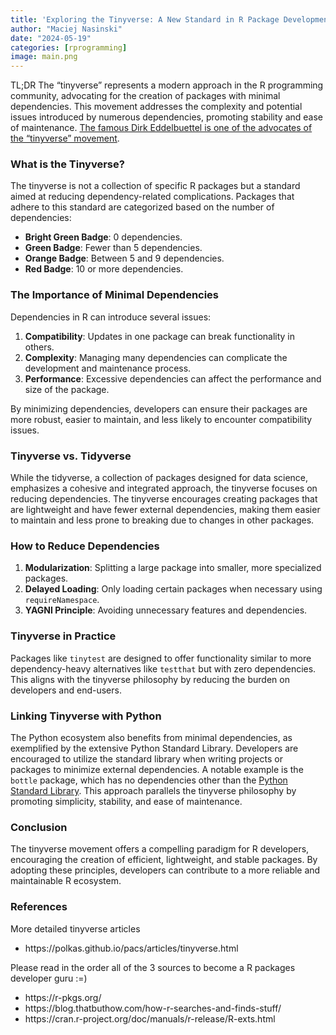 ```yaml
---
title: 'Exploring the Tinyverse: A New Standard in R Package Development'
author: "Maciej Nasinski"
date: "2024-05-19"
categories: [rprogramming]
image: main.png
---
```


TL;DR The "tinyverse" represents a modern approach in the R programming community, advocating for the creation of packages with minimal dependencies. 
This movement addresses the complexity and potential issues introduced by numerous dependencies, promoting stability and ease of maintenance.
[The famous Dirk Eddelbuettel is one of the advocates of the "tinyverse" movement](https://www.tinyverse.org/).

### What is the Tinyverse?

The tinyverse is not a collection of specific R packages but a standard aimed at reducing dependency-related complications. 
Packages that adhere to this standard are categorized based on the number of dependencies:

- **Bright Green Badge**: 0 dependencies.
- **Green Badge**: Fewer than 5 dependencies.
- **Orange Badge**: Between 5 and 9 dependencies.
- **Red Badge**: 10 or more dependencies.

### The Importance of Minimal Dependencies

Dependencies in R can introduce several issues:

1. **Compatibility**: Updates in one package can break functionality in others.
2. **Complexity**: Managing many dependencies can complicate the development and maintenance process.
3. **Performance**: Excessive dependencies can affect the performance and size of the package.

By minimizing dependencies, developers can ensure their packages are more robust, easier to maintain, and less likely to encounter compatibility issues.

### Tinyverse vs. Tidyverse

While the tidyverse, a collection of packages designed for data science, emphasizes a cohesive and integrated approach, the tinyverse focuses on reducing dependencies. The tinyverse encourages creating packages that are lightweight and have fewer external dependencies, making them easier to maintain and less prone to breaking due to changes in other packages.

### How to Reduce Dependencies

1. **Modularization**: Splitting a large package into smaller, more specialized packages.
2. **Delayed Loading**: Only loading certain packages when necessary using `requireNamespace`.
3. **YAGNI Principle**: Avoiding unnecessary features and dependencies.

### Tinyverse in Practice

Packages like `tinytest` are designed to offer functionality similar to more dependency-heavy alternatives like `testthat` but with zero dependencies. This aligns with the tinyverse philosophy by reducing the burden on developers and end-users.

### Linking Tinyverse with Python

The Python ecosystem also benefits from minimal dependencies, as exemplified by the extensive Python Standard Library. 
Developers are encouraged to utilize the standard library when writing projects or packages to minimize external dependencies. 
A notable example is the `bottle` package, which has no dependencies other than the [Python Standard Library](https://docs.python.org/3/library/). 
This approach parallels the tinyverse philosophy by promoting simplicity, stability, and ease of maintenance.

### Conclusion

The tinyverse movement offers a compelling paradigm for R developers, encouraging the creation of efficient, lightweight, and stable packages. By adopting these principles, developers can contribute to a more reliable and maintainable R ecosystem.

### References

More detailed tinyverse articles

- https://polkas.github.io/pacs/articles/tinyverse.html

Please read in the order all of the 3 sources to become a R packages developer guru :=)

- https://r-pkgs.org/
- https://blog.thatbuthow.com/how-r-searches-and-finds-stuff/
- https://cran.r-project.org/doc/manuals/r-release/R-exts.html
